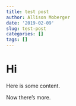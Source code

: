 ```yaml
---
title: test post
author: Allison Moberger
date: '2019-02-09'
slug: test-post
categories: []
tags: []
---
```


# Hi

Here is some content.

Now there's more.